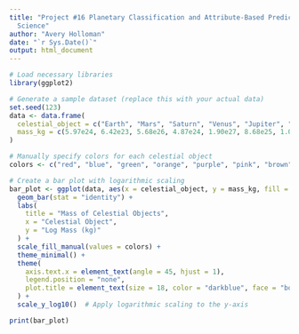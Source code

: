 ---
title: "Project #16 Planetary Classification and Attribute-Based Prediction in Celestial
  Science"
author: "Avery Holloman"
date: "`r Sys.Date()`"
output: html_document
---
```{r}
# Load necessary libraries
library(ggplot2)

# Generate a sample dataset (replace this with your actual data)
set.seed(123)
data <- data.frame(
  celestial_object = c("Earth", "Mars", "Saturn", "Venus", "Jupiter", "Uranus", "Neptune", "Mercury", "Pluto", "Moon"),
  mass_kg = c(5.97e24, 6.42e23, 5.68e26, 4.87e24, 1.90e27, 8.68e25, 1.02e26, 3.30e23, 1.30e22, 7.34e22)
)

# Manually specify colors for each celestial object
colors <- c("red", "blue", "green", "orange", "purple", "pink", "brown", "gray", "cyan", "magenta")

# Create a bar plot with logarithmic scaling
bar_plot <- ggplot(data, aes(x = celestial_object, y = mass_kg, fill = celestial_object)) +
  geom_bar(stat = "identity") +
  labs(
    title = "Mass of Celestial Objects",
    x = "Celestial Object",
    y = "Log Mass (kg)"
  ) +
  scale_fill_manual(values = colors) +
  theme_minimal() +
  theme(
    axis.text.x = element_text(angle = 45, hjust = 1),
    legend.position = "none",
    plot.title = element_text(size = 18, color = "darkblue", face = "bold")
  ) +
  scale_y_log10()  # Apply logarithmic scaling to the y-axis

print(bar_plot)


```

```

```


